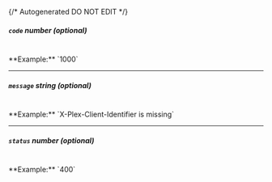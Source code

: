 {/* Autogenerated DO NOT EDIT  */}
##### `code` _number (optional)_
<br/>
**Example:** `1000`

---
##### `message` _string (optional)_
<br/>
**Example:** `X-Plex-Client-Identifier is missing`

---
##### `status` _number (optional)_
<br/>
**Example:** `400`


